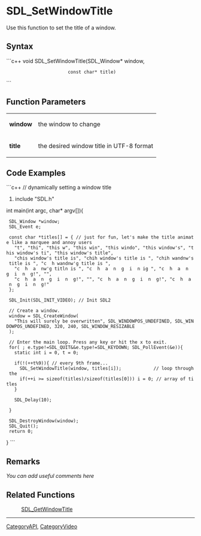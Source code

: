 <!-- pragma section-numbers off -->
<!-- pragma disable-camelcase -->

= SDL_SetWindowTitle =
Use this function to set the title of a window.


== Syntax ==
```c++
void SDL_SetWindowTitle(SDL_Window* window,
                        const char* title)
```

== Function Parameters ==
{|
|'''window'''
|the window to change
|-
|'''title'''
|the desired window title in UTF-8 format
|}

== Code Examples ==
```c++
// dynamically setting a window title

#include "SDL.h"

int main(int argc, char* argv[]){

  SDL_Window *window;
  SDL_Event e;

  const char *titles[] = { // just for fun, let's make the title animate like a marquee and annoy users
    "t", "thi", "this w", "this win", "this windo", "this window's", "this window's ti", "this window's title",
    "chis window's title is", "chih window's title is ", "chih wandnw's title is ", "c  h wandnw'g title is ",
    "c  h  a  nw'g titln is ", "c  h  a  n  g  i  n ig ", "c  h  a  n  g  i  n  g!", "",
    "c  h  a  n  g  i  n  g!", "", "c  h  a  n  g  i  n  g!", "c  h  a  n  g  i  n  g!"
  };

  SDL_Init(SDL_INIT_VIDEO); // Init SDL2

  // Create a window.
  window = SDL_CreateWindow(
    "This will surely be overwritten", SDL_WINDOWPOS_UNDEFINED, SDL_WINDOWPOS_UNDEFINED, 320, 240, SDL_WINDOW_RESIZABLE
  );

  // Enter the main loop. Press any key or hit the x to exit.
  for( ; e.type!=SDL_QUIT&&e.type!=SDL_KEYDOWN; SDL_PollEvent(&e)){
    static int i = 0, t = 0;

    if(!(++t%9)){ // every 9th frame...
      SDL_SetWindowTitle(window, titles[i]);            // loop through the
      if(++i >= sizeof(titles)/sizeof(titles[0])) i = 0; // array of titles
    }

    SDL_Delay(10);

  }

  SDL_DestroyWindow(window);
  SDL_Quit();
  return 0;

}
```

== Remarks ==
''You can add useful comments here''

== Related Functions ==
:[[SDL_GetWindowTitle]]

----
[[CategoryAPI]], [[CategoryVideo]]
